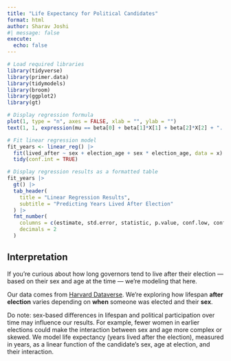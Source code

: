 ```yaml
---
title: "Life Expectancy for Political Candidates"
format: html
author: Sharav Joshi
#| message: false
execute: 
  echo: false
---
```


```r
# Load required libraries
library(tidyverse)
library(primer.data)
library(tidymodels)
library(broom)
library(ggplot2)
library(gt)

# Display regression formula
plot(1, type = "n", axes = FALSE, xlab = "", ylab = "")
text(1, 1, expression(mu == beta[0] + beta[1]*X[1] + beta[2]*X[2] + "..."))

# Fit linear regression model
fit_years <- linear_reg() |>
  fit(lived_after ~ sex + election_age + sex * election_age, data = x) |>
  tidy(conf.int = TRUE)

# Display regression results as a formatted table
fit_years |>
  gt() |>
  tab_header(
    title = "Linear Regression Results",
    subtitle = "Predicting Years Lived After Election"
  ) |>
  fmt_number(
    columns = c(estimate, std.error, statistic, p.value, conf.low, conf.high),
    decimals = 2
  )
```

## Interpretation

If you're curious about how long governors tend to live after their election — based on their sex and age at the time — we're modeling that here.

Our data comes from [Harvard Dataverse](https://doi.org/10.7910/DVN/IBKYRX). We're exploring how lifespan **after election** varies depending on **when** someone was elected and their **sex**.

Do note: sex-based differences in lifespan and political participation over time may influence our results. For example, fewer women in earlier elections could make the interaction between sex and age more complex or skewed.
We model life expectancy (years lived after the election), measured in years, as a linear function of the candidate’s sex, age at election, and their interaction.